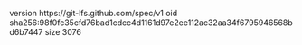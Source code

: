 version https://git-lfs.github.com/spec/v1
oid sha256:98f0fc35cfd76bad1cdcc4d1161d97e2ee112ac32aa34f6795946568bd6b7447
size 3076
